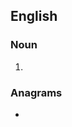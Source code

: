 ==English==

===Noun===
{{head|en|noun plural form}}

# {{plural of|midair|lang=en}}

===Anagrams===
* {{anagrams|en|a=adiimrs|diarism|sidarim}}